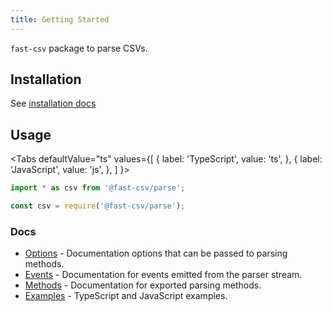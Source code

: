 ```yaml
---
title: Getting Started
---
```


`fast-csv` package to parse CSVs.

## Installation

See [installation docs](../introduction/install.md)

## Usage

<Tabs
  defaultValue="ts"
  values={[
    { label: 'TypeScript', value: 'ts', },
    { label: 'JavaScript', value: 'js', },
  ]
}>
<TabItem value="ts">

```ts
import * as csv from '@fast-csv/parse';
```

</TabItem>
<TabItem value="js">

```js
const csv = require('@fast-csv/parse');
```

</TabItem>
</Tabs>

### Docs

* [Options](./options.md) - Documentation options that can be passed to parsing methods.
* [Events](./events.md) - Documentation for events emitted from the parser stream.
* [Methods](./methods.mdx) - Documentation for exported parsing methods.
* [Examples](./examples.mdx) - TypeScript and JavaScript examples.






















